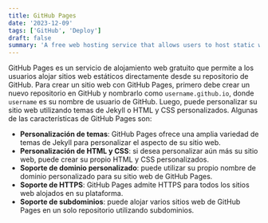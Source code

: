```yaml
---
title: GitHub Pages
date: '2023-12-09'
tags: ['GitHub', 'Deploy']
draft: false
summary: 'A free web hosting service that allows users to host static websites directly from their GitHub repository'
---
```


GitHub Pages es un servicio de alojamiento web gratuito que permite a los usuarios alojar sitios web estáticos directamente desde su repositorio de GitHub. Para crear un sitio web con GitHub Pages, primero debe crear un nuevo repositorio en GitHub y nombrarlo como `username.github.io`, donde `username` es su nombre de usuario de GitHub. Luego, puede personalizar su sitio web utilizando temas de Jekyll o HTML y CSS personalizados. Algunas de las características de GitHub Pages son:

- **Personalización de temas**: GitHub Pages ofrece una amplia variedad de temas de Jekyll para personalizar el aspecto de su sitio web.
- **Personalización de HTML y CSS**: si desea personalizar aún más su sitio web, puede crear su propio HTML y CSS personalizados.
- **Soporte de dominio personalizado**: puede utilizar su propio nombre de dominio personalizado para su sitio web de GitHub Pages.
- **Soporte de HTTPS**: GitHub Pages admite HTTPS para todos los sitios web alojados en su plataforma.
- **Soporte de subdominios**: puede alojar varios sitios web de GitHub Pages en un solo repositorio utilizando subdominios.
